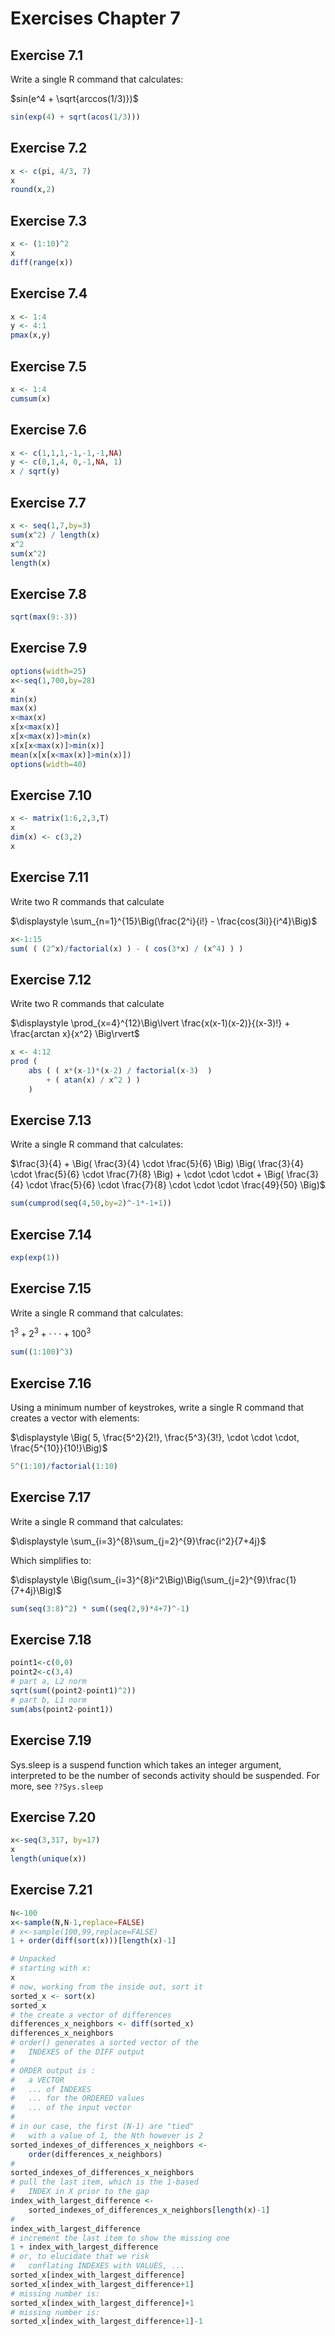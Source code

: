 # Exercises Chapter 7

## Exercise 7.1

Write a single R command that calculates: 

$sin(e^4 + \sqrt{arccos(1/3)})$

```r
sin(exp(4) + sqrt(acos(1/3)))
```

## Exercise 7.2

```r
x <- c(pi, 4/3, 7)
x
round(x,2)
```

## Exercise 7.3

```r
x <- (1:10)^2
x
diff(range(x))
```

## Exercise 7.4

```r
x <- 1:4
y <- 4:1
pmax(x,y)
```

## Exercise 7.5

```r
x <- 1:4
cumsum(x)
```

## Exercise 7.6

```r
x <- c(1,1,1,-1,-1,-1,NA)
y <- c(0,1,4, 0,-1,NA, 1)
x / sqrt(y)
```

## Exercise 7.7

```r
x <- seq(1,7,by=3)
sum(x^2) / length(x)
x^2
sum(x^2)
length(x)
```

## Exercise 7.8

```r
sqrt(max(9:-3))
```

## Exercise 7.9

```r
options(width=25)
x<-seq(1,700,by=28)
x
min(x)
max(x)
x<max(x)
x[x<max(x)]
x[x<max(x)]>min(x)
x[x[x<max(x)]>min(x)]
mean(x[x[x<max(x)]>min(x)])
options(width=40)
```

## Exercise 7.10

```r
x <- matrix(1:6,2,3,T)
x
dim(x) <- c(3,2)
x
```

## Exercise 7.11

Write two R commands that calculate 

$\displaystyle \sum_{n=1}^{15}\Big(\frac{2^i}{i!} - \frac{cos(3i)}{i^4}\Big)$

```r
x<-1:15
sum( ( (2^x)/factorial(x) ) - ( cos(3*x) / (x^4) ) )
```

## Exercise 7.12

Write two R commands that calculate 

$\displaystyle \prod_{x=4}^{12}\Big\lvert \frac{x(x-1)(x-2)}{(x-3)!} + \frac{arctan  x}{x^2} \Big\rvert$

```r
x <- 4:12
prod ( 
    abs ( ( x*(x-1)*(x-2) / factorial(x-3)  ) 
        + ( atan(x) / x^2 ) ) 
    )
```

## Exercise 7.13

Write a single R command that calculates: 

$\frac{3}{4} + 
\Big( \frac{3}{4} \cdot \frac{5}{6}  \Big)
\Big( \frac{3}{4} \cdot \frac{5}{6}  \cdot \frac{7}{8} \Big)
+ \cdot \cdot \cdot +
\Big( \frac{3}{4} \cdot \frac{5}{6}  \cdot \frac{7}{8} \cdot \cdot \cdot \frac{49}{50} \Big)$

```r
sum(cumprod(seq(4,50,by=2)^-1*-1+1))
```

## Exercise 7.14

```r
exp(exp(1))
```

## Exercise 7.15

Write a single R command that calculates: 

$\displaystyle1^3 + 2^3 + \cdot \cdot \cdot + 100^3$

```r
sum((1:100)^3)
```

## Exercise 7.16

Using a minimum number of keystrokes, write a single R command that creates a vector with elements: 

$\displaystyle \Big( 5, \frac{5^2}{2!}, \frac{5^3}{3!}, \cdot \cdot \cdot, \frac{5^{10}}{10!}\Big)$

```r
5^(1:10)/factorial(1:10)
```

## Exercise 7.17

Write a single R command that calculates: 

$\displaystyle
\sum_{i=3}^{8}\sum_{j=2}^{9}\frac{i^2}{7+4j}$

Which simplifies to:

$\displaystyle 
\Big(\sum_{i=3}^{8}i^2\Big)\Big(\sum_{j=2}^{9}\frac{1}{7+4j}\Big)$

```r
sum(seq(3:8)^2) * sum((seq(2,9)*4+7)^-1)
```

## Exercise 7.18

```r
point1<-c(0,0)
point2<-c(3,4)
# part a, L2 norm
sqrt(sum((point2-point1)^2))
# part b, L1 norm
sum(abs(point2-point1))
```

## Exercise 7.19

Sys.sleep is a suspend function which takes an integer argument, interpreted to be the number of seconds activity should be suspended. For more, see ``` ??Sys.sleep ```

## Exercise 7.20

```r
x<-seq(3,317, by=17)
x
length(unique(x))
```

## Exercise 7.21

```r
N<-100
x<-sample(N,N-1,replace=FALSE)
# x<-sample(100,99,replace=FALSE)
1 + order(diff(sort(x)))[length(x)-1]

# Unpacked
# starting with x:
x
# now, working from the inside out, sort it
sorted_x <- sort(x)
sorted_x
# the create a vector of differences
differences_x_neighbors <- diff(sorted_x)
differences_x_neighbors
# order() generates a sorted vector of the 
#   INDEXES of the DIFF output
#
# ORDER output is :
#   a VECTOR
#   ... of INDEXES
#   ... for the ORDERED values
#   ... of the input vector
#
# in our case, the first (N-1) are "tied" 
#   with a value of 1, the Nth however is 2
sorted_indexes_of_differences_x_neighbors <-
    order(differences_x_neighbors)
# 
sorted_indexes_of_differences_x_neighbors
# pull the last item, which is the 1-based 
#   INDEX in X prior to the gap
index_with_largest_difference <-
    sorted_indexes_of_differences_x_neighbors[length(x)-1]
#
index_with_largest_difference
# increment the last item to show the missing one
1 + index_with_largest_difference
# or, to elucidate that we risk 
#   conflating INDEXES with VALUES, ...
sorted_x[index_with_largest_difference]
sorted_x[index_with_largest_difference+1]
# missing number is:
sorted_x[index_with_largest_difference]+1
# missing number is:
sorted_x[index_with_largest_difference+1]-1

```

